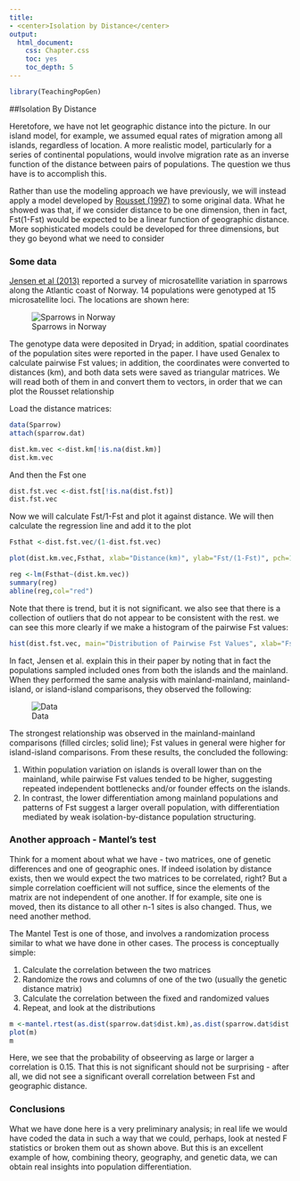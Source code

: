 ```yaml
---
title: 
- <center>Isolation by Distance</center>
output:
  html_document:
    css: Chapter.css
    toc: yes
    toc_depth: 5
---
```

```r
library(TeachingPopGen)
```

##Isolation By Distance

Heretofore, we have not let geographic distance into the picture.  In our island model, for example, we assumed equal rates of migration among all islands, regardless of location.  A more realistic model, particularly for a series of continental populations, would involve migration rate as an inverse function of the distance between pairs of populations.  The question we thus have is to accomplish this.

Rather than use the modeling approach we have previously, we will instead apply a model developed by [Rousset (1997)](http://www.genetics.org/content/145/4/1219.short) to some original data.  What he showed was that, if we consider distance to be one dimension, then in fact,  Fst(1-Fst) would be expected to be a linear function of geographic distance.  More sophisticated models could be developed for three dimensions, but they go beyond what we need to consider

### Some data

[Jensen et al (2013)](http://onlinelibrary.wiley.com/doi/10.1111/mec.12226/full) reported a survey of microsatellite variation in sparrows along the Atlantic coast of Norway.  14 populations were genotyped at 15 microsatellite loci. The locations are shown here:

![Sparrows in Norway](http://dl.dropboxusercontent.com/u/9752688/PopGenWithR/images/SparrowPops.png)

The genotype data were deposited in Dryad; in addition, spatial coordinates of the population sites were reported in the paper.  I have used Genalex to calculate pairwise Fst values; in addition, the coordinates were converted to distances (km), and both data sets were saved as triangular matrices.  We will read both of them in and convert them to vectors, in order that we can plot the Rousset relationship

Load the distance matrices:
```r
data(Sparrow)
attach(sparrow.dat)
```

```r

dist.km.vec <-dist.km[!is.na(dist.km)]
dist.km.vec
```
And then the Fst one
```r

dist.fst.vec <-dist.fst[!is.na(dist.fst)]
dist.fst.vec
```
Now we will calculate Fst/1-Fst and plot it against distance.  We will then calculate the regression line and add it to the plot
```r
Fsthat <-dist.fst.vec/(1-dist.fst.vec)

plot(dist.km.vec,Fsthat, xlab="Distance(km)", ylab="Fst/(1-Fst)", pch=16)

reg <-lm(Fsthat~(dist.km.vec))
summary(reg)
abline(reg,col="red")
```
Note that there is trend, but it is not significant. we also see that there is a collection of outliers that do not appear to be consistent with the rest.  we can see this more clearly if we make a histogram of the pairwise Fst values:  

```r
hist(dist.fst.vec, main="Distribution of Pairwise Fst Values", xlab="Fst")
```
In fact, Jensen et al. explain this in their paper by noting that in fact the populations sampled included ones from both the islands and the mainland.  When they performed the same analysis  with mainland-mainland, mainland-island, or island-island comparisons, they observed the following:

![Data](http://dl.dropboxusercontent.com/u/9752688/QPopgen/figs/SparrowFst.png)

The strongest relationship was observed in the mainland-mainland comparisons (filled circles; solid line); Fst values in general were higher for island-island comparisons.  From these results, the concluded the following:

1.  Within population variation on islands is overall lower than on the mainland, while pairwise Fst values tended to be higher, suggesting repeated independent bottlenecks and/or founder effects on the islands.
2.  In contrast, the lower differentiation among mainland populations and patterns of Fst suggest a larger overall population, with differentiation mediated by weak isolation-by-distance population structuring.

### Another approach - Mantel's test

Think for a moment about what we have - two matrices, one of genetic differences and one of geographic ones.  If indeed isolation by distance exists, then we would expect the two matrices to be correlated, right?  But a simple correlation coefficient will not suffice, since the elements of the matrix are not independent of one another.  If for example, site one is moved, then its distance to all other n-1 sites is also changed.  Thus, we need another method.  

The Mantel Test is one of those, and involves a randomization process similar to what we have done in other cases.  The process is conceptually simple:

1.  Calculate the correlation between the two matrices
2.  Randomize the rows and columns of one of the two (usually the genetic distance matrix)
3.  Calculate the correlation between the fixed and randomized values
4.  Repeat, and look at the distributions


```r
m <-mantel.rtest(as.dist(sparrow.dat$dist.km),as.dist(sparrow.dat$dist.fst),nrepet=1000)
plot(m)
m
```

Here, we see that the probability of obseerving as large or larger a correlation is 0.15.  That this is not significant should not be surprising - after all, we did not see a significant overall correlation between Fst and geographic distance.

### Conclusions

What we have done here is a very preliminary analysis; in real life we would have coded the data in such a way that we could, perhaps, look at nested F statistics or broken them out as shown above.  But this is an excellent example of how, combining theory, geography, and genetic data, we can obtain real insights into population differentiation.